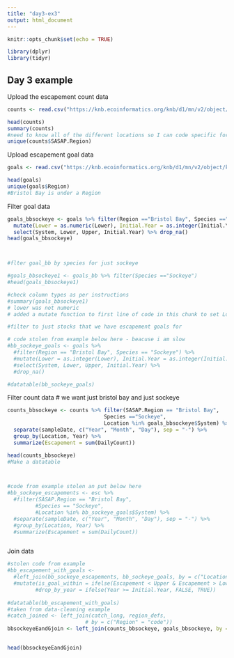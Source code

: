 ```yaml
---
title: "day3-ex3"
output: html_document
---
```


```r
knitr::opts_chunk$set(echo = TRUE)
```

```r
library(dplyr)
library(tidyr)
```

## Day 3 example 

Upload the escapement count data 

```r
counts <- read.csv("https://knb.ecoinformatics.org/knb/d1/mn/v2/object/urn%3Auuid%3Af119a05b-bbe7-4aea-93c6-85434dcb1c5e", stringsAsFactors = FALSE)

head(counts)
summary(counts)
#need to know all of the different locations so I can code specific for Bristol Bay in select later
unique(counts$SASAP.Region)

```
Upload escapement goal data

```r
goals <- read.csv("https://knb.ecoinformatics.org/knb/d1/mn/v2/object/knb.92014.1", stringsAsFactors = FALSE)

head(goals)
unique(goals$Region)
#Bristol Bay is under a Region
```
Filter goal data

```r
goals_bbsockeye <- goals %>% filter(Region =="Bristol Bay", Species =="Sockeye") %>% 
  mutate(Lower = as.numeric(Lower), Initial.Year = as.integer(Initial.Year)) %>% 
  select(System, Lower, Upper, Initial.Year) %>% drop_na()
head(goals_bbsockeye)



#flter goal_bb by species for just sockeye

#goals_bbsockeye1 <- goals_bb %>% filter(Species =="Sockeye")
#head(goals_bbsockeye1)

#check column types as per instructions
#summary(goals_bbsockeye1)
# lower was not numeric
# added a mutate function to first line of code in this chunk to set Lower as numeric

#filter to just stocks that we have escapement goals for 

# code stolen from example below here - beacuse i am slow
#bb_sockeye_goals <- goals %>% 
  #filter(Region == "Bristol Bay", Species == "Sockeye") %>% 
  #mutate(Lower = as.integer(Lower), Initial.Year = as.integer(Initial.Year)) %>% 
  #select(System, Lower, Upper, Initial.Year) %>% 
  #drop_na()

#datatable(bb_sockeye_goals)

```



Filter count data
# we want just bristol bay and just sockeye

```r
counts_bbsockeye <- counts %>% filter(SASAP.Region == "Bristol Bay", 
                               Species =="Sockeye", 
                               Location %in% goals_bbsockeye$System) %>%
  separate(sampleDate, c("Year", "Month", "Day"), sep = "-") %>% 
  group_by(Location, Year) %>% 
  summarize(Escapement = sum(DailyCount))

head(counts_bbsockeye)
#Make a datatable 



#code from example stolen an put below here 
#bb_sockeye_escapements <- esc %>% 
  #filter(SASAP.Region == "Bristol Bay", 
         #Species == "Sockeye",
         #Location %in% bb_sockeye_goals$System) %>%
  #separate(sampleDate, c("Year", "Month", "Day"), sep = "-") %>% 
  #group_by(Location, Year) %>% 
  #summarize(Escapement = sum(DailyCount))



```

Join data

```r
#stolen code from example
#bb_escapement_with_goals <- 
  #left_join(bb_sockeye_escapements, bb_sockeye_goals, by = c("Location" = "System")) %>% 
  #mutate(is_goal_within = ifelse(Escapement < Upper & Escapement > Lower, TRUE, FALSE),
         #drop_by_year = ifelse(Year >= Initial.Year, FALSE, TRUE))
         
#datatable(bb_escapement_with_goals)
#taken from data-cleaning example
#catch_joined <- left_join(catch_long, region_defs,
                         # by = c("Region" = "code"))
bbsockeyeEandGjoin <- left_join(counts_bbsockeye, goals_bbsockeye, by = c("Location" ="System")) %>% mutate(is_goal_within = ifelse(Escapement <Upper & Escapement > Lower, TRUE, FALSE), 
                                                                                        drop_by_year = ifelse(Year >= Initial.Year, FALSE, TRUE))

head(bbsockeyeEandGjoin)
```





